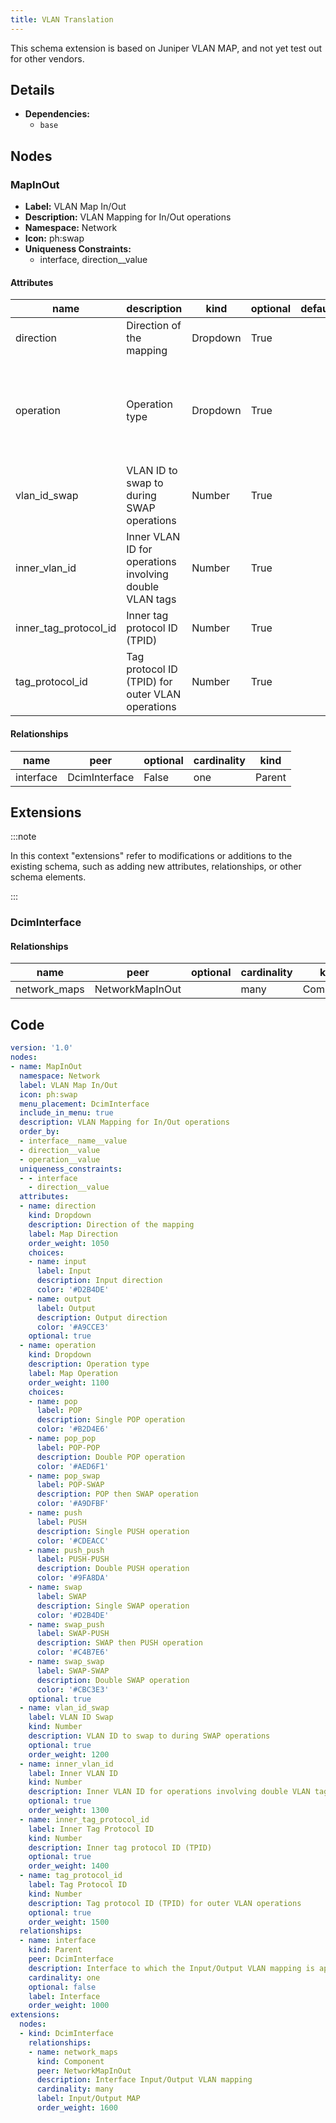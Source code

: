 ```yaml
---
title: VLAN Translation
---
```


This schema extension is based on Juniper VLAN MAP, and not yet test out for other vendors.

## Details

- **Dependencies:**
  - `base`

## Nodes

### MapInOut

- **Label:** VLAN Map In/Out
- **Description:** VLAN Mapping for In/Out operations
- **Namespace:** Network
- **Icon:** ph:swap
- **Uniqueness Constraints:**
    - interface, direction__value

#### Attributes

| name | description | kind | optional | default_value | choices |
| ---- | ----------- | ---- | -------- | ------------- | ------- |
| direction | Direction of the mapping | Dropdown | True |  | input, output |
| operation | Operation type | Dropdown | True |  | pop, pop_pop, pop_swap, push, push_push, swap, swap_push, swap_swap |
| vlan_id_swap | VLAN ID to swap to during SWAP operations | Number | True |  |  |
| inner_vlan_id | Inner VLAN ID for operations involving double VLAN tags | Number | True |  |  |
| inner_tag_protocol_id | Inner tag protocol ID (TPID) | Number | True |  |  |
| tag_protocol_id | Tag protocol ID (TPID) for outer VLAN operations | Number | True |  |  |

#### Relationships

| name | peer | optional | cardinality | kind |
| ---- | ---- | -------- | ----------- | ---- |
| interface | DcimInterface | False | one | Parent |

## Extensions

:::note

In this context "extensions" refer to modifications or additions to the existing schema, such as adding new attributes, relationships, or other schema elements.

:::

### DcimInterface

#### Relationships

| name | peer | optional | cardinality | kind |
| ---- | ---- | -------- | ----------- | ---- |
| network_maps | NetworkMapInOut |  | many | Component |


## Code

```yaml
version: '1.0'
nodes:
- name: MapInOut
  namespace: Network
  label: VLAN Map In/Out
  icon: ph:swap
  menu_placement: DcimInterface
  include_in_menu: true
  description: VLAN Mapping for In/Out operations
  order_by:
  - interface__name__value
  - direction__value
  - operation__value
  uniqueness_constraints:
  - - interface
    - direction__value
  attributes:
  - name: direction
    kind: Dropdown
    description: Direction of the mapping
    label: Map Direction
    order_weight: 1050
    choices:
    - name: input
      label: Input
      description: Input direction
      color: '#D2B4DE'
    - name: output
      label: Output
      description: Output direction
      color: '#A9CCE3'
    optional: true
  - name: operation
    kind: Dropdown
    description: Operation type
    label: Map Operation
    order_weight: 1100
    choices:
    - name: pop
      label: POP
      description: Single POP operation
      color: '#B2D4E6'
    - name: pop_pop
      label: POP-POP
      description: Double POP operation
      color: '#AED6F1'
    - name: pop_swap
      label: POP-SWAP
      description: POP then SWAP operation
      color: '#A9DFBF'
    - name: push
      label: PUSH
      description: Single PUSH operation
      color: '#CDEACC'
    - name: push_push
      label: PUSH-PUSH
      description: Double PUSH operation
      color: '#9FA8DA'
    - name: swap
      label: SWAP
      description: Single SWAP operation
      color: '#D2B4DE'
    - name: swap_push
      label: SWAP-PUSH
      description: SWAP then PUSH operation
      color: '#C4B7E6'
    - name: swap_swap
      label: SWAP-SWAP
      description: Double SWAP operation
      color: '#CBC3E3'
    optional: true
  - name: vlan_id_swap
    label: VLAN ID Swap
    kind: Number
    description: VLAN ID to swap to during SWAP operations
    optional: true
    order_weight: 1200
  - name: inner_vlan_id
    label: Inner VLAN ID
    kind: Number
    description: Inner VLAN ID for operations involving double VLAN tags
    optional: true
    order_weight: 1300
  - name: inner_tag_protocol_id
    label: Inner Tag Protocol ID
    kind: Number
    description: Inner tag protocol ID (TPID)
    optional: true
    order_weight: 1400
  - name: tag_protocol_id
    label: Tag Protocol ID
    kind: Number
    description: Tag protocol ID (TPID) for outer VLAN operations
    optional: true
    order_weight: 1500
  relationships:
  - name: interface
    kind: Parent
    peer: DcimInterface
    description: Interface to which the Input/Output VLAN mapping is applied
    cardinality: one
    optional: false
    label: Interface
    order_weight: 1000
extensions:
  nodes:
  - kind: DcimInterface
    relationships:
    - name: network_maps
      kind: Component
      peer: NetworkMapInOut
      description: Interface Input/Output VLAN mapping
      cardinality: many
      label: Input/Output MAP
      order_weight: 1600

```